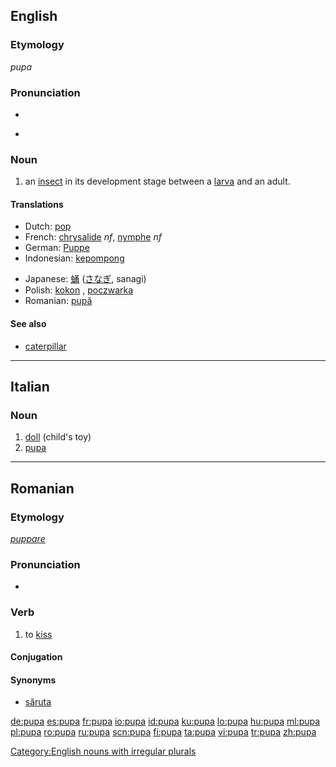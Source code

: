 ==English==

===Etymology===
{{etyl|la}} ''pupa''

===Pronunciation===
* {{audio|en-us-pupa.ogg|Audio (US)}}

* {{rhymes|uːpə}}

===Noun===
{{en-noun|pl=pupae|pl2=pupas}}

# an [[insect]] in its development stage between a [[larva]] and an adult.

====Translations====
{{trans-top|insect}}
* Dutch: [[pop]] {{f}}
* French: [[chrysalide]] ''nf'', [[nymphe]] ''nf''
* German: [[Puppe]] {{f}}
* Indonesian: [[kepompong]]
{{trans-mid}}
* Japanese: [[蛹]] ([[さなぎ]], sanagi)
* Polish: [[kokon]] {{m}}, [[poczwarka]] {{f}}
* Romanian: [[pupă]] {{f}}
{{trans-bottom}}

====See also====
* [[caterpillar]]

[[Category:English nouns with irregular plurals]]

----

==Italian==

===Noun===
{{it-noun|pup|f|a|e}}

# [[doll]] (child's toy)
# [[#English|pupa]]

----

==Romanian==

===Etymology===
{{etyl|la|ro}} ''[[puppare]]''

===Pronunciation===
* {{IPA|[pu'pa]|lang=ro}}

===Verb===
{{ro-verb|1}}

# {{informal|transitive|or reflexive with accusative|lang=ro}} to [[kiss]]

====Conjugation====
{{ro-conj-a|pup}}

====Synonyms====
* [[săruta]]

[[de:pupa]]
[[es:pupa]]
[[fr:pupa]]
[[io:pupa]]
[[id:pupa]]
[[ku:pupa]]
[[lo:pupa]]
[[hu:pupa]]
[[ml:pupa]]
[[pl:pupa]]
[[ro:pupa]]
[[ru:pupa]]
[[scn:pupa]]
[[fi:pupa]]
[[ta:pupa]]
[[vi:pupa]]
[[tr:pupa]]
[[zh:pupa]]